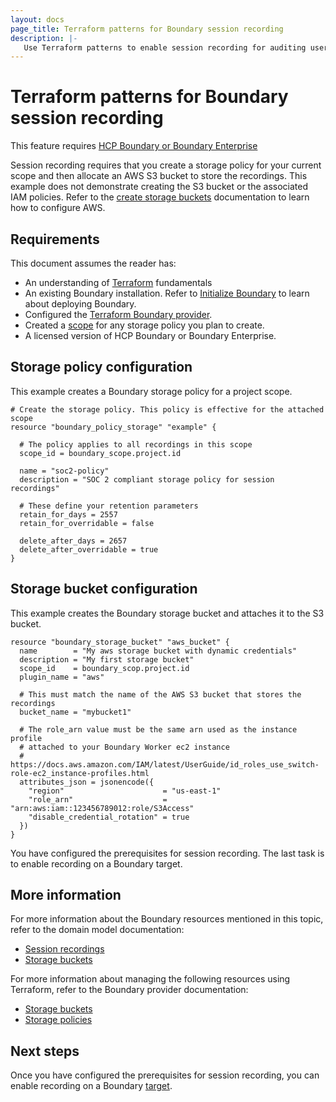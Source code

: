 ```yaml
---
layout: docs
page_title: Terraform patterns for Boundary session recording
description: |-
   Use Terraform patterns to enable session recording for auditing user sessions in Boundary. Learn how to configure prerequisite storage policies and buckets.
---
```


# Terraform patterns for Boundary session recording

<EnterpriseAlert product="boundary">This feature requires <a href="https://www.hashicorp.com/products/boundary">HCP Boundary or Boundary Enterprise</a></EnterpriseAlert>

Session recording requires that you create a storage policy for your current scope and then allocate an AWS S3 bucket to store the recordings. This example does not demonstrate creating the S3 bucket or the associated IAM policies. Refer to the [create storage buckets](/boundary/docs/configuration/session-recording/create-storage-bucket) documentation to learn how to configure AWS.

## Requirements

This document assumes the reader has:

- An understanding of [Terraform](/terraform/docs) fundamentals
- An existing Boundary installation. Refer to [Initialize Boundary](/boundary/docs/install-boundary/initialize) to learn about deploying Boundary.
- Configured the [Terraform Boundary provider](/boundary/docs/install-boundary/terraform-patterns/#terraform-provider-configuration).
- Created a [scope](/boundary/docs/install-boundary/terraform-patterns/terraform-scopes) for any storage policy you plan to create.
- A licensed version of HCP Boundary or Boundary Enterprise.

## Storage policy configuration

This example creates a Boundary storage policy for a project scope.

```hcl
# Create the storage policy. This policy is effective for the attached scope
resource "boundary_policy_storage" "example" {

  # The policy applies to all recordings in this scope
  scope_id = boundary_scope.project.id

  name = "soc2-policy"
  description = "SOC 2 compliant storage policy for session recordings"

  # These define your retention parameters
  retain_for_days = 2557
  retain_for_overridable = false

  delete_after_days = 2657
  delete_after_overridable = true
}
```

## Storage bucket configuration

This example creates the Boundary storage bucket and attaches it to the S3 bucket.

```hcl
resource "boundary_storage_bucket" "aws_bucket" {
  name        = "My aws storage bucket with dynamic credentials"
  description = "My first storage bucket"
  scope_id    = boundary_scop.project.id
  plugin_name = "aws"

  # This must match the name of the AWS S3 bucket that stores the recordings
  bucket_name = "mybucket1"

  # The role_arn value must be the same arn used as the instance profile
  # attached to your Boundary Worker ec2 instance
  # https://docs.aws.amazon.com/IAM/latest/UserGuide/id_roles_use_switch-role-ec2_instance-profiles.html
  attributes_json = jsonencode({
    "region"                      = "us-east-1"
    "role_arn"                    = "arn:aws:iam::123456789012:role/S3Access"
    "disable_credential_rotation" = true
  })
}
```

You have configured the prerequisites for session recording. The last task is to enable recording on a Boundary target.

## More information

For more information about the Boundary resources mentioned in this topic, refer to the domain model documentation:

- [Session recordings](/boundary/docs/concepts/domain-model/session-recordings)
- [Storage buckets](/boundary/docs/concepts/domain-model/storage-buckets)

For more information about managing the following resources using Terraform, refer to the Boundary provider documentation:

- [Storage buckets](https://registry.terraform.io/providers/hashicorp/boundary/latest/docs/resources/storage_bucket/)
- [Storage policies](https://registry.terraform.io/providers/hashicorp/boundary/latest/docs/resources/policy_storage/)

## Next steps

Once you have configured the prerequisites for session recording, you can enable recording on a Boundary [target](/boundary/docs/install-boundary/terraform-patterns/terraform-targets).